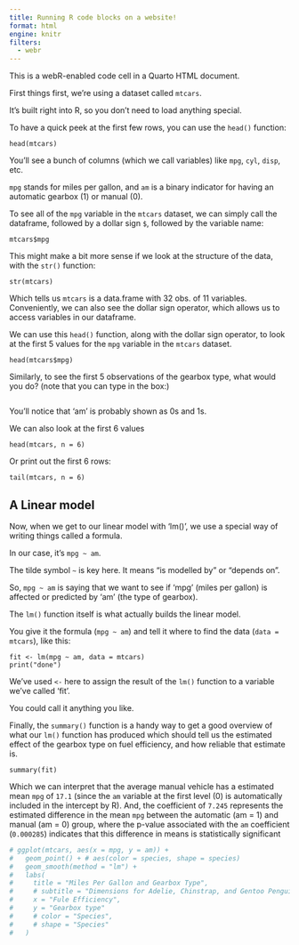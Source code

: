 ```yaml
---
title: Running R code blocks on a website!
format: html
engine: knitr
filters:
  - webr
---
```


This is a webR-enabled code cell in a Quarto HTML document.

First things first, we're using a dataset called `mtcars`.

It's built right into R, so you don't need to load anything special.

To have a quick peek at the first few rows, you can use the `head()`
function:

```webr-r
head(mtcars)
```

You'll see a bunch of columns (which we call variables) like `mpg`,
`cyl`, `disp`, etc.

`mpg` stands for miles per gallon, and `am` is a binary indicator for
having an automatic gearbox (1) or manual (0).

To see all of the `mpg` variable in the `mtcars` dataset, we can simply
call the dataframe, followed by a dollar sign `$`, followed by the
variable name:

```webr-r
mtcars$mpg
```

This might make a bit more sense if we look at the structure of the
data, with the `str()` function:

```webr-r
str(mtcars)
```

Which tells us `mtcars` is a data.frame with 32 obs. of 11 variables.
Conveniently, we can also see the dollar sign operator, which allows us
to access variables in our dataframe.

We can use this `head()` function, along with the dollar sign operator,
to look at the first 5 values for the `mpg` variable in the `mtcars`
dataset.

```webr-r
head(mtcars$mpg)
```

Similarly, to see the first 5 observations of the gearbox type, what
would you do? (note that you can type in the box:)

```webr-r

```

You'll notice that 'am' is probably shown as 0s and 1s.

We can also look at the first 6 values

```webr-r
head(mtcars, n = 6)
```

Or print out the first 6 rows:

```webr-r
tail(mtcars, n = 6)
```

## A Linear model

Now, when we get to our linear model with 'lm()', we use a special way
of writing things called a formula.

In our case, it's `mpg ~ am`.

The tilde symbol `~` is key here. It means "is modelled by" or "depends
on".

So, `mpg ~ am` is saying that we want to see if 'mpg' (miles per
gallon) is affected or predicted by 'am' (the type of gearbox).

The `lm()` function itself is what actually builds the linear model.

You give it the formula (`mpg ~ am`) and tell it where to find the data (`data = mtcars`), like this:

```webr-r
fit <- lm(mpg ~ am, data = mtcars)
print("done")
```

We've used `<-` here to assign the result of the `lm()` function to a variable we've called 'fit'.

You could call it anything you like.

Finally, the `summary()` function is a handy way to get a good overview of what our `lm()` function has produced which should tell us the estimated effect of the gearbox type on fuel efficiency, and how reliable that estimate is.

```webr-r
summary(fit)
```

Which we can interpret that the average manual vehicle has a estimated mean `mpg` of `17.1` (since the `am` variable at the first level (0) is automatically included in the intercept by R).
And, the coefficient of `7.245` represents the estimated difference in the mean `mpg` between the automatic (am = 1) and manual (am = 0) group, where the p-value associated with the `am` coefficient (`0.000285`) indicates that this difference in means is statistically significant

```r
# ggplot(mtcars, aes(x = mpg, y = am)) +
#   geom_point() + # aes(color = species, shape = species)
#   geom_smooth(method = "lm") +
#   labs(
#     title = "Miles Per Gallon and Gearbox Type",
#     # subtitle = "Dimensions for Adelie, Chinstrap, and Gentoo Penguins",
#     x = "Fule Efficiency",
#     y = "Gearbox type"
#     # color = "Species",
#     # shape = "Species"
#   )
```